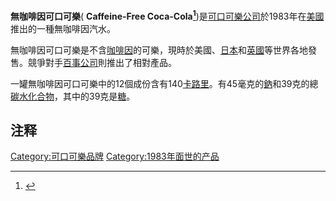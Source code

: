 '''無咖啡因可口可樂'''( '''Caffeine-Free Coca-Cola<ref>{{Cite web |url=http://www.coca-colacompany.com/press-center/image-library/caffeine-free-coca-cola-classic |title=Caffeine Free Coca-Cola Classic |access-date=2017-06-11 |archive-date=2017-03-23 |archive-url=https://web.archive.org/web/20170323032927/http://www.coca-colacompany.com/press-center/image-library/caffeine-free-coca-cola-classic |dead-url=no }}</ref> ''')是[[可口可樂公司|可口可樂公司]]於1983年在[[美國|美國]]推出的一種無咖啡因汽水。

無咖啡因可口可樂是不含[[咖啡因|咖啡因]]的可樂，現時於美國、[[日本|日本]]和[[英國|英國]]等世界各地發售。競爭對手[[百事公司|百事公司]]則推出了相對產品。

一罐無咖啡因可口可樂中的12個成份含有140[[卡路里|卡路里]]。有45毫克的[[鈉|鈉]]和39克的總[[碳水化合物|碳水化合物]]，其中的39克是[[糖|糖]]。

== 注释 ==
{{Reflist|2}}
{{Varieties of Coca-Cola}}
{{Coca-Cola}}

{{可乐}}
{{Authority control}}
[[Category:可口可樂品牌|Category:可口可樂品牌]]
[[Category:1983年面世的产品|Category:1983年面世的产品]]